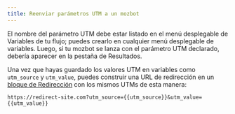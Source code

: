 ```yaml
---
title: Reenviar parámetros UTM a un mozbot
---
```


El nombre del parámetro UTM debe estar listado en el menú desplegable de Variables de tu flujo; puedes crearlo en cualquier menú desplegable de variables. Luego, si tu mozbot se lanza con el parámetro UTM declarado, debería aparecer en la pestaña de Resultados.

Una vez que hayas guardado los valores UTM en variables como `utm_source` y `utm_value`, puedes construir una URL de redirección en un [bloque de Redirección](../editor/blocks/logic/redirect) con los mismos UTMs de esta manera:

```
https://redirect-site.com?utm_source={{utm_source}}&utm_value={{utm_value}}
```
